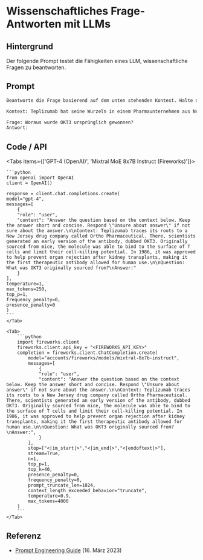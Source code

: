 # Wissenschaftliches Frage-Antworten mit LLMs


## Hintergrund

Der folgende Prompt testet die Fähigkeiten eines LLM, wissenschaftliche Fragen zu beantworten.

## Prompt

```markdown
Beantworte die Frage basierend auf dem unten stehenden Kontext. Halte die Antwort kurz und prägnant. Antworte mit "Unsicher über Antwort", wenn du dir nicht sicher über die Antwort bist.

Kontext: Teplizumab hat seine Wurzeln in einem Pharmaunternehmen aus New Jersey namens Ortho Pharmaceutical. Dort entwickelten Wissenschaftler eine frühe Version des Antikörpers, genannt OKT3. Ursprünglich aus Mäusen gewonnen, konnte das Molekül an die Oberfläche von T-Zellen binden und deren zelltötendes Potenzial einschränken. Im Jahr 1986 wurde es zur Prävention der Abstoßung von Organen nach Nierentransplantationen zugelassen, was es zum ersten für die menschliche Anwendung erlaubten therapeutischen Antikörper machte.

Frage: Woraus wurde OKT3 ursprünglich gewonnen?
Antwort:
```

## Code / API

<Tabs items={['GPT-4 (OpenAI)', 'Mixtral MoE 8x7B Instruct (Fireworks)']}>
    <Tab>
  
    ```python
    from openai import OpenAI
    client = OpenAI()

    response = client.chat.completions.create(
    model="gpt-4",
    messages=[
        {
        "role": "user",
        "content": "Answer the question based on the context below. Keep the answer short and concise. Respond \"Unsure about answer\" if not sure about the answer.\n\nContext: Teplizumab traces its roots to a New Jersey drug company called Ortho Pharmaceutical. There, scientists generated an early version of the antibody, dubbed OKT3. Originally sourced from mice, the molecule was able to bind to the surface of T cells and limit their cell-killing potential. In 1986, it was approved to help prevent organ rejection after kidney transplants, making it the first therapeutic antibody allowed for human use.\n\nQuestion: What was OKT3 originally sourced from?\nAnswer:"
        }
    ],
    temperature=1,
    max_tokens=250,
    top_p=1,
    frequency_penalty=0,
    presence_penalty=0
    )
    ```
    </Tab>

    <Tab>
        ```python
        import fireworks.client
        fireworks.client.api_key = "<FIREWORKS_API_KEY>"
        completion = fireworks.client.ChatCompletion.create(
            model="accounts/fireworks/models/mixtral-8x7b-instruct",
            messages=[
                {
                "role": "user",
                "content": "Answer the question based on the context below. Keep the answer short and concise. Respond \"Unsure about answer\" if not sure about the answer.\n\nContext: Teplizumab traces its roots to a New Jersey drug company called Ortho Pharmaceutical. There, scientists generated an early version of the antibody, dubbed OKT3. Originally sourced from mice, the molecule was able to bind to the surface of T cells and limit their cell-killing potential. In 1986, it was approved to help prevent organ rejection after kidney transplants, making it the first therapeutic antibody allowed for human use.\n\nQuestion: What was OKT3 originally sourced from?\nAnswer:",
                }
            ],
            stop=["<|im_start|>","<|im_end|>","<|endoftext|>"],
            stream=True,
            n=1,
            top_p=1,
            top_k=40,
            presence_penalty=0,
            frequency_penalty=0,
            prompt_truncate_len=1024,
            context_length_exceeded_behavior="truncate",
            temperature=0.9,
            max_tokens=4000
        )
        ```
    </Tab>

</Tabs>

## Referenz

- [Prompt Engineering Guide](https://www.promptingguide.ai/introduction/examples#question-answering) (16. März 2023)
